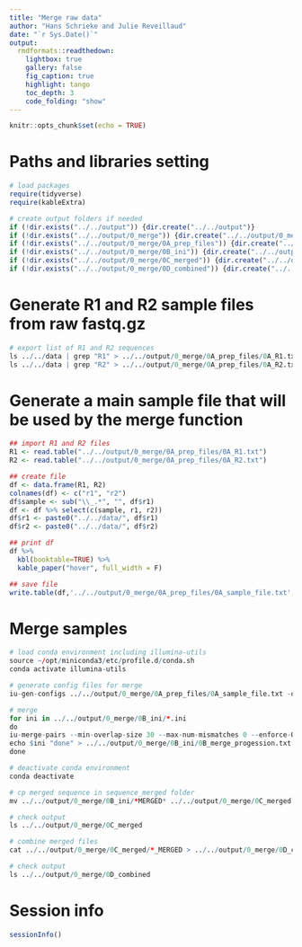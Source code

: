 ```yaml
---
title: "Merge raw data"
author: "Hans Schrieke and Julie Reveillaud"
date: "`r Sys.Date()`"
output: 
  rmdformats::readthedown:
    lightbox: true
    gallery: false
    fig_caption: true
    highlight: tango
    toc_depth: 3
    code_folding: "show"
---
```


```r
knitr::opts_chunk$set(echo = TRUE)
```

# Paths and libraries setting
```r
# load packages
require(tidyverse)
require(kableExtra)

# create output folders if needed
if (!dir.exists("../../output")) {dir.create("../../output")}
if (!dir.exists("../../output/0_merge")) {dir.create("../../output/0_merge")}
if (!dir.exists("../../output/0_merge/0A_prep_files")) {dir.create("../../output/0_merge/0A_prep_files")}
if (!dir.exists("../../output/0_merge/0B_ini")) {dir.create("../../output/0_merge/0B_ini")}
if (!dir.exists("../../output/0_merge/0C_merged")) {dir.create("../../output/0_merge/0C_merged")}
if (!dir.exists("../../output/0_merge/0D_combined")) {dir.create("../../output/0_merge/0D_combined")}
```


# Generate R1 and R2 sample files from raw fastq.gz

```r
# export list of R1 and R2 sequences
ls ../../data | grep "R1" > ../../output/0_merge/0A_prep_files/0A_R1.txt
ls ../../data | grep "R2" > ../../output/0_merge/0A_prep_files/0A_R2.txt
```


# Generate a main sample file that will be used by the merge function

```r
## import R1 and R2 files
R1 <- read.table("../../output/0_merge/0A_prep_files/0A_R1.txt")
R2 <- read.table("../../output/0_merge/0A_prep_files/0A_R2.txt")

## create file
df <- data.frame(R1, R2)
colnames(df) <- c("r1", "r2")
df$sample <- sub("\\_.*", "", df$r1)
df <- df %>% select(c(sample, r1, r2))
df$r1 <- paste0("../../data/", df$r1)
df$r2 <- paste0("../../data/", df$r2)

## print df
df %>%
  kbl(booktable=TRUE) %>%
  kable_paper("hover", full_width = F)

## save file
write.table(df,'../../output/0_merge/0A_prep_files/0A_sample_file.txt', sep="\t", row.names = FALSE, col.names = TRUE, quote = FALSE)
```

# Merge samples

```r
# load conda environment including illumina-utils
source ~/opt/miniconda3/etc/profile.d/conda.sh
conda activate illumina-utils

# generate config files for merge
iu-gen-configs ../../output/0_merge/0A_prep_files/0A_sample_file.txt -o ../../output/0_merge/0B_ini

# merge
for ini in ../../output/0_merge/0B_ini/*.ini
do
iu-merge-pairs --min-overlap-size 30 --max-num-mismatches 0 --enforce-Q30-check $ini
echo $ini "done" > ../../output/0_merge/0B_ini/0B_merge_progession.txt
done

# deactivate conda environment
conda deactivate 
```

```r
# cp merged sequence in sequence_merged folder
mv ../../output/0_merge/0B_ini/*MERGED* ../../output/0_merge/0C_merged

# check output
ls ../../output/0_merge/0C_merged

# combine merged files 
cat ../../output/0_merge/0C_merged/*_MERGED > ../../output/0_merge/0D_combined/combined_file.fasta

# check output
ls ../../output/0_merge/0D_combined
```

# Session info
```r
sessionInfo()
```

